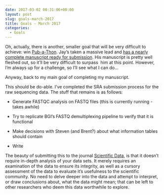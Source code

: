 ```yaml
---
date: 2017-03-02 00:31:06+00:00
layout: post
slug: goals-march-2017
title: Goals - March 2017
categories:
  - Goals
---
```



Oh, actually, there is another, smaller goal that will be very difficult to achieve: win [Pub-a-Thon](https://github.com/sr320/LabDocs/wiki/Pub-a-thon-2017). Jay's taken a massive lead and [has a nearly complete manuscript ready for submission](https://docs.google.com/document/d/1JAGzOHCtuv8C1nVKQgOMc8U6daiojRl1MSwbEL1Hdak/edit?usp=sharing). His manuscript is pretty well fleshed out, so it'll be very difficult to surpass  him at this point. However, I'm always up for a challenge, so I'll see what I can do...



Anyway, back to my main goal of completing my manuscript.

This should be do-able. I've completed the SRA submission process for the raw sequencing data. The stuff that remains is as follows:




    
  * Generate FASTQC analysis on FASTQ files (this is currently running - takes awhile)

    
  * Try to replicate BGI's FASTQ demultiplexing pipeline to verify that it is functional

    
  * Make decisions with Steven (and Brent?) about what information tables should contain

    
  * Write



The beauty of submitting this to the journal [Scientific Data](www.nature.com/sdata/), is that it doesn't require in-depth analysis of your data sets. It merely requires an examination of the data to ensure its integrity, as well as a cursory assessment of the data to evaluate it's usefulness to the scientific community. No need to delve deeper into the data and attempt to interpret, or draw conclusions about, what the data might mean; that can be left to other researchers who deem this data worthwhile to explore.
